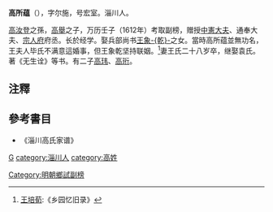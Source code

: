 '''高所蕴'''（{{bd|?||?|}}），字尔施，号宏室。淄川人。

[[高汝登|高汝登]]之孫，[[高舉|高舉]]之子，万历壬子（1612年）考取副榜，赠授[[中憲大夫|中憲大夫]]、通奉大夫、[[宗人府|宗人府]]府丞。长於经学。娶兵部尚书[[王象乾|王象-{乾}-]]之女。當時高所蕴並無功名，王夫人毕氏不满意這婚事，但王象乾坚持联姻。<ref>[[王培荀|王培荀]]:《乡园忆旧录》</ref>妻王氏二十八岁卒，继娶袁氏。著《无生诠》等书。有二子[[高玮|高玮]]、[[高珩|高珩]]。

== 注釋 ==
{{reflist}}
== 參考書目 ==
*《淄川高氏家谱》
[[category:明朝宗人府府丞|G]]
[[category:淄川人|category:淄川人]]
[[category:高姓|category:高姓]]
[[Category:明朝鄉試副榜|Category:明朝鄉試副榜]]